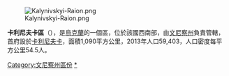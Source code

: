 [[Image:Kalynivskyi-Raion.png|right]]

'''卡利尼夫卡區'''（{{lang-uk|Калинівський район}}），是[[烏克蘭|烏克蘭]]的一個區，位於該國西南部，由[[文尼察州|文尼察州]]負責管轄，首府設於[[卡利尼夫卡|卡利尼夫卡]]，面積1,090平方公里，2013年人口59,403，人口密度每平方公里54.5人。

{{coord|49|26|50|N|28|31|23|E|type:adm2nd_source:kolossus-itwiki|display=title}}

{{文尼察州行政区划}}

[[Category:文尼察州區份|Category:文尼察州區份]]
[[Category:卡利尼夫卡區|*]]

{{Vinnytsia-geo-stub}}